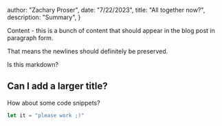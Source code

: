 



  author: "Zachary Proser",
  date: "7/22/2023",
  title: "All together now?",
  description: "Summary", 
 }

  
 Content - this is a bunch of content that should appear in the blog post in paragraph form. 

That means the newlines should definitely be preserved. 

Is this markdown? 

## Can I add a larger title?

How about some code snippets?

```javascript
let it = "please work ;)"
```
  
